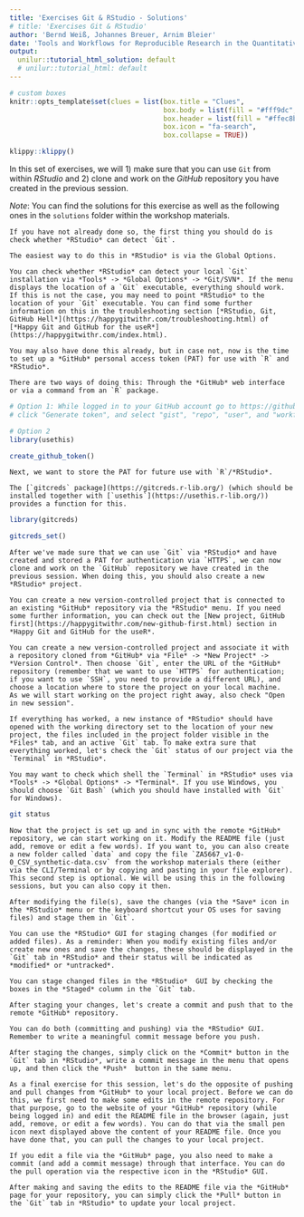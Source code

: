 ```yaml
---
title: 'Exercises Git & RStudio - Solutions'
# title: 'Exercises Git & RStudio' 
author: 'Bernd Weiß, Johannes Breuer, Arnim Bleier'
date: 'Tools and Workflows for Reproducible Research in the Quantitative Social Sciences, November 17-18, 2021'
output:
  unilur::tutorial_html_solution: default
  # unilur::tutorial_html: default
---
```


```r
# custom boxes
knitr::opts_template$set(clues = list(box.title = "Clues",
                                      box.body = list(fill = "#fff9dc", colour = "black"),
                                      box.header = list(fill = "#ffec8b", colour = "black"),
                                      box.icon = "fa-search",
                                      box.collapse = TRUE))

```

```r
klippy::klippy()
```

In this set of exercises, we will 1) make sure that you can use `Git` from within *RStudio* and 2) clone and work on the *GitHub* repository you have created in the previous session.

*Note*: You can find the solutions for this exercise as well as the following ones in the `solutions` folder within the workshop materials.

```block
If you have not already done so, the first thing you should do is check whether *RStudio* can detect `Git`.
```

```block
The easiest way to do this in *RStudio* is via the Global Options.
```

```block
You can check whether *RStudio* can detect your local `Git` installation via *Tools* -> *Global Options* -> *Git/SVN*. If the menu displays the location of a `Git` executable, everything should work. If this is not the case, you may need to point *RStudio* to the location of your `Git` executable. You can find some further information on this in the troubleshooting section [*RStudio, Git, GitHub Hell*](https://happygitwithr.com/troubleshooting.html) of [*Happy Git and GitHub for the useR*](https://happygitwithr.com/index.html).
```

```block
You may also have done this already, but in case not, now is the time to set up a *GitHub* personal access token (PAT) for use with `R` and *RStudio*.
```

```block
There are two ways of doing this: Through the *GitHub* web interface or via a command from an `R` package.
```

```r
# Option 1: While logged in to your GitHub account go to https://github.com/settings/tokens,
# click "Generate token", and select "gist", "repo", "user", and "workflow" as scopes.

# Option 2
library(usethis)

create_github_token()
```

```block
Next, we want to store the PAT for future use with `R`/*RStudio*.
```

```block
The [`gitcreds` package](https://gitcreds.r-lib.org/) (which should be installed together with [`usethis`](https://usethis.r-lib.org/)) provides a function for this.
```

```r
library(gitcreds)

gitcreds_set()
```

```block
After we've made sure that we can use `Git` via *RStudio* and have created and stored a PAT for authentication via `HTTPS`, we can now clone and work on the `GitHub` repository we have created in the previous session. When doing this, you should also create a new *RStudio* project.
```

```block
You can create a new version-controlled project that is connected to an existing *GitHub* repository via the *RStudio* menu. If you need some further information, you can check out the [New project, GitHub first](https://happygitwithr.com/new-github-first.html) section in *Happy Git and GitHub for the useR*.
```

```block
You can create a new version-controlled project and associate it with a repository cloned from *GitHub* via *File* -> *New Project* -> *Version Control*. Then choose `Git`, enter the URL of the *GitHub* repository (remember that we want to use `HTTPS` for authentication; if you want to use `SSH`, you need to provide a different URL), and choose a location where to store the project on your local machine. 
As we will start working on the project right away, also check "Open in new session".
```

```block
If everything has worked, a new instance of *RStudio* should have opened with the working directory set to the location of your new project, the files included in the project folder visible in the *Files* tab, and an active `Git` tab. To make extra sure that everything worked, let's check the `Git` status of our project via the `Terminal` in *RStudio*.
```

```block
You may want to check which shell the `Terminal` in *RStudio* uses via *Tools* -> *Global Options* -> *Terminal*. If you use Windows, you should choose `Git Bash` (which you should have installed with `Git` for Windows).
```

```bash
git status
```

```block
Now that the project is set up and in sync with the remote *GitHub* repository, we can start working on it. Modify the README file (just add, remove or edit a few words). If you want to, you can also create a new folder called `data` and copy the file `ZA5667_v1-0-0_CSV_synthetic-data.csv` from the workshop materials there (either via the CLI/Terminal or by copying and pasting in your file explorer). This second step is optional. We will be using this in the following sessions, but you can also copy it then.

After modifying the file(s), save the changes (via the *Save* icon in the *RStudio* menu or the keyboard shortcut your OS uses for saving files) and stage them in `Git`.
```

```block
You can use the *RStudio* GUI for staging changes (for modified or added files). As a reminder: When you modify existing files and/or create new ones and save the changes, these should be displayed in the `Git` tab in *RStudio* and their status will be indicated as *modified* or *untracked*.
```

```block
You can stage changed files in the *RStudio*  GUI by checking the boxes in the *Staged* column in the `Git` tab.
```

```block
After staging your changes, let's create a commit and push that to the remote *GitHub* repository.
```

```block
You can do both (committing and pushing) via the *RStudio* GUI. Remember to write a meaningful commit message before you push.
```

```block
After staging the changes, simply click on the *Commit* button in the `Git` tab in *RStudio*, write a commit message in the menu that opens up, and then click the *Push*  button in the same menu.
```

```block
As a final exercise for this session, let's do the opposite of pushing and pull changes from *GitHub* to your local project. Before we can do this, we first need to make some edits in the remote repository. For that purpose, go to the website of your *GitHub* repository (while being logged in) and edit the README file in the browser (again, just add, remove, or edit a few words). You can do that via the small pen icon next displayed above the content of your README file. Once you have done that, you can pull the changes to your local project.
```

```block
If you edit a file via the *GitHub* page, you also need to make a commit (and add a commit message) through that interface. You can do the pull operation via the respective icon in the *RStudio* GUI.
```

```block
After making and saving the edits to the README file via the *GitHub* page for your repository, you can simply click the *Pull* button in the `Git` tab in *RStudio* to update your local project.
```